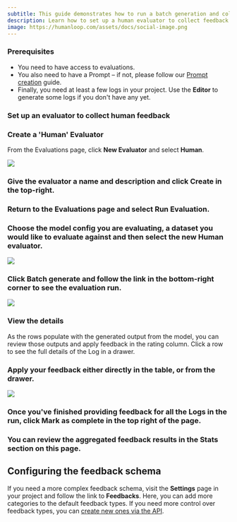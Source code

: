 ```yaml
---
subtitle: This guide demonstrates how to run a batch generation and collect manual human feedback.
description: Learn how to set up a human evaluator to collect feedback on the output of your model.
image: https://humanloop.com/assets/docs/social-image.png
---
```


### Prerequisites

- You need to have access to evaluations.
- You also need to have a Prompt – if not, please follow our [Prompt creation](./create-prompt) guide.
- Finally, you need at least a few logs in your project. Use the **Editor** to generate some logs if you don't have any yet.

### Set up an evaluator to collect human feedback

<Steps>

### Create a 'Human' Evaluator

From the Evaluations page, click **New Evaluator** and select **Human**.

<img src="../../../assets/images/e821a8f-image.png" />

### Give the evaluator a name and description and click **Create** in the top-right.

### Return to the **Evaluations** page and select **Run Evaluation**.

### Choose the model config you are evaluating, a dataset you would like to evaluate against and then select the new Human evaluator.

<img src="../../../assets/images/438c4ca-image.png" />

### Click **Batch generate** and follow the link in the bottom-right corner to see the evaluation run.

<img src="../../../assets/images/3d438cd-image.png" />

### View the details

As the rows populate with the generated output from the model, you can review those outputs and apply feedback in the rating column. Click a row to see the full details of the Log in a drawer.

### Apply your feedback either directly in the table, or from the drawer.

<img src="../../../assets/images/1e7f3d7-image.png" />

### Once you've finished providing feedback for all the Logs in the run, click **Mark as complete** in the top right of the page.

### You can review the aggregated feedback results in the **Stats** section on this page.

</Steps>

## Configuring the feedback schema

If you need a more complex feedback schema, visit the **Settings** page in your project and follow the link to **Feedbacks**. Here, you can add more categories to the default feedback types. If you need more control over feedback types, you can [create new ones via the API](/docs/v4/api-reference/projects/createfeedbacktype).
